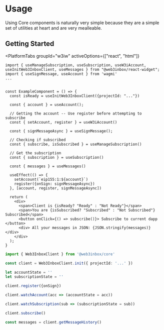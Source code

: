 
# Usage

<CloudBanner />

Using Core components is naturally very simple because they are a simple set of utilities at heart
and are very mealleable.

## Getting Started

<PlatformTabs
	groupId="w3iw"
	activeOptions={["react", "html"]}
>
<PlatformTabItem value="react">

```tsx
import { useManageSubscription, useSubscription, useW3iAccount, useInitWeb3InboxClient, useMessages } from "@web3inbox/react-widget";
import { useSignMessage, useAccount } from 'wagmi'
...


const ExampleComponent = () => {
  const isReady = useInitWeb3InboxClient({projectId: "..."})
  
  const { account } = useAccount();
  
  // Getting the account -- Use register before attempting to subscribe
  const { setAccount, register } = useW3iAccount()
  
  const { signMessageAsync } = useSignMessage();
  
  // Checking if subscribed
  const { subscribe, isSubscribed } = useManageSubscription()
  
  // Get the subscription
  const { subscription } = useSubscription()
  
  const { messages } = useMessages()
  
  useEffect(() => {
    setAccount(`eip155:1:${account}`)
    register({onSign: signMessageAsync})
  }, [account, register, signMessageAsync])
  
  return ( 
    <div>
      <span>Client is {isReady? "Ready" : "Not Ready"}</span>
      <span>You are {isSubscribed? "Subscribed" : "Not Subscribed"} Subscribed</span>
      <button onClick={() => subscribe()}> Subscribe to current dapp </button>
      <div> All your messages in JSON: {JSON.stringify(messages)}</div>
    </div>
  );
}

```

</PlatformTabItem>
<PlatformTabItem value="html">

```ts
import { Web3InboxClient } from '@web3inbox/core'

const client = Web3InboxClient.init({ projectId: '...' })

let accountState = ''
let subscriptionState = ''

client.register({onSign})

client.watchAccount(acc => (accountState = acc))

client.watchSubscription(sub => (subscriptionState = sub))

client.subscribe()

const messages = client.getMessageHistory()
```

</PlatformTabItem>
</PlatformTabs>
